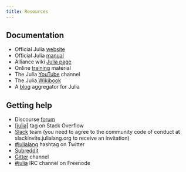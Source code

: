 ```yaml
---
title: Resources
---
```


## Documentation

- Official Julia [website](https://julialang.org/)
- Official Julia [manual](https://docs.julialang.org/en/v1/)
- Alliance wiki [Julia page](https://docs.alliancecan.ca/wiki/Julia)
- Online [training](https://julialang.org/learning/) material
- The Julia [YouTube](https://www.youtube.com/user/JuliaLanguage) channel
- The Julia [Wikibook](https://en.wikibooks.org/wiki/Introducing_Julia)
- A [blog](https://www.juliabloggers.com/) aggregator for Julia

## Getting help

- Discourse [forum](https://discourse.julialang.org/)
- [[julia]](https://stackoverflow.com/tags/julia) tag on Stack Overflow
- [Slack](https://app.slack.com/client/T68168MUP/C67910KEH) team (you need to agree to the community code of conduct at slackinvite.julialang.org to receive an invitation)
- [#julialang](https://twitter.com/search?q=%23julialang) hashtag on Twitter
- [Subreddit](https://www.reddit.com/r/Julia/)
- [Gitter](https://gitter.im/JuliaLang/julia) channel
- [#julia](https://webchat.freenode.net/#julia) IRC channel on Freenode
